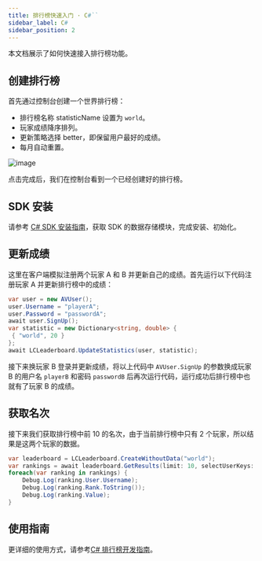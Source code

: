 ```yaml
---
title: 排行榜快速入门 · C#``
sidebar_label: C#
sidebar_position: 2
---
```


本文档展示了如何快速接入排行榜功能。

## 创建排行榜

首先通过控制台创建一个世界排行榜：

* 排行榜名称 statisticName 设置为 `world`。
* 玩家成绩降序排列。
* 更新策略选择 better，即保留用户最好的成绩。
* 每月自动重置。

![image](/img/leaderboard/create-leaderboard.png)

点击完成后，我们在控制台看到一个已经创建好的排行榜。

## SDK 安装

请参考 [C# SDK 安装指南](/sdk/storage/guide/setup-dotnet/)，获取 SDK 的数据存储模块，完成安装、初始化。

## 更新成绩

这里在客户端模拟注册两个玩家 A 和 B 并更新自己的成绩。首先运行以下代码注册玩家 A 并更新排行榜中的成绩：

```c#
var user = new AVUser();
user.Username = "playerA";
user.Password = "passwordA";
await user.SignUp();
var statistic = new Dictionary<string, double> {
 { "world", 20 }
};
await LCLeaderboard.UpdateStatistics(user, statistic);
```

接下来换玩家 B 登录并更新成绩，将以上代码中 `AVUser.SignUp` 的参数换成玩家 B 的用户名 `playerB` 和密码 `passwordB` 后再次运行代码，运行成功后排行榜中也就有了玩家 B 的成绩。

## 获取名次

接下来我们获取排行榜中前 10 的名次，由于当前排行榜中只有 2 个玩家，所以结果是这两个玩家的数据。

```c#
var leaderboard = LCLeaderboard.CreateWithoutData("world");
var rankings = await leaderboard.GetResults(limit: 10, selectUserKeys: new List<string> {"username", "age"});
foreach(var ranking in rankings) {
    Debug.Log(ranking.User.Username);
    Debug.Log(ranking.Rank.ToString());
    Debug.Log(ranking.Value);
}
```

## 使用指南

更详细的使用方式，请参考[C# 排行榜开发指南](/sdk/leaderboard/guide/cs/)。

